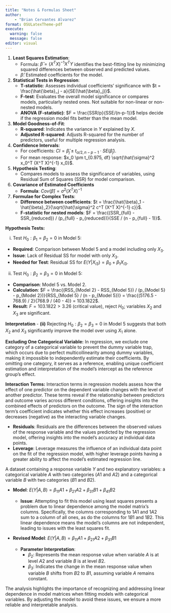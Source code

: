 ```yaml
---
title: "Notes & Formulas Sheet"
author: 
    - "Brian Cervantes Alvarez"
format: OSULatexTheme-pdf
execute: 
  warning: false
  message: false
editor: visual
---
```


1. **Least Squares Estimation**:
   - Formula: $\hat{\beta} = (X^TX)^{-1}X^TY$ identifies the best-fitting line by minimizing squared differences between observed and predicted values.
   - $\hat{\beta}$: Estimated coefficients for the model.

2. **Statistical Tests in Regression**:
   - **T-statistic**: Assesses individual coefficients' significance with $t = \frac{\hat{\beta}_j - a}{SE(\hat{\beta}_j)}$.
   - **F-test**: Evaluates the overall model significance or compares models, particularly nested ones. Not suitable for non-linear or non-nested models.
   - **ANOVA (F-statistic)**: $F = \frac{SSR/p}{SSE/(n-p-1)}$ helps decide if the regression model fits better than the mean model.

3. **Model Goodness-of-Fit**:
   - **R-squared**: Indicates the variance in $Y$ explained by $X$.
   - **Adjusted R-squared**: Adjusts R-squared for the number of predictors, useful for multiple regression analysis.

4. **Confidence Intervals**:
   - For coefficients: $CI = \hat{\beta}_j \pm t_{\alpha/2, n-p-1} \cdot SE(\hat{\beta}_j)$.
   - For mean response: $x_0 \pm t_{0.975, df} \sqrt{\hat{\sigma}^2 x_0^T (X^T X)^{-1} x_0}$.

5. **Hypothesis Testing**:
   - Compares models to assess the significance of variables, using Residual Sum of Squares (SSR) for model comparison.

6. **Covariance of Estimated Coefficients**
   - **Formula**: $Cov(\hat{\beta}) = \sigma^2(X^TX)^{-1}$

7. **Formulae for Complex Tests**:
   - **Difference between coefficients**: $t = \frac{\hat{\beta}_1 - \hat{\beta}_2}{\sqrt{\hat{\sigma}^2 c^T (X^T X)^{-1} c}}$.
   - **F-statistic for nested models**: $F = \frac{(SSR_{full} - SSR_{reduced}) / (p_{full} - p_{reduced})}{SSE / (n - p_{full} - 1)}$.

**Hypothesis Tests:**

(i) Test $H_0 : \beta_1 = \beta_2 = 0$ in Model 5:
- **Required**: Comparison between Model 5 and a model including only $X_3$.
- **Issue**: Lack of Residual SS for model with only $X_3$.
- **Needed for Test**: Residual SS for $E(Y|X_{i3}) = \beta_0 + \beta_1X_{i3}$.

(ii) Test $H_0 : \beta_2 = \beta_3 = 0$ in Model 5:
- **Comparison**: Model 5 vs. Model 2.
- **Calculation**: $F = \frac{(RSS_{Model 2} - RSS_{Model 5}) / (p_{Model 5} - p_{Model 2})}{RSS_{Model 5} / (n - p_{Model 5})} = \frac{(5176.5 - 768.9) / 2}{768.9 / (40 - 4)} = 103.1822$.
- **Result**: $F = 103.1822 > 3.26$ (critical value), reject $H_0$; variables $X_2$ and $X_3$ are significant.

**Interpretation**
- **(ii)** Rejecting $H_0 : \beta_2 = \beta_3 = 0$ in Model 5 suggests that both $X_2$ and $X_3$ significantly improve the model over using $X_1$ alone.

**Excluding One Categorical Variable:** In regression, we exclude one category of a categorical variable to prevent the dummy variable trap, which occurs due to perfect multicollinearity among dummy variables, making it impossible to independently estimate their coefficients. By omitting one category, it serves as a reference, enabling unique coefficient estimation and interpretation of the model's intercept as the reference group's effect.

**Interaction Terms:** Interaction terms in regression models assess how the effect of one predictor on the dependent variable changes with the level of another predictor. These terms reveal if the relationship between predictors and outcome varies across different conditions, offering insights into the combined effects of predictors on the outcome. The sign of the interaction term's coefficient indicates whether this effect increases (positive) or decreases (negative) as the interacting variable changes.

- **Residuals**: Residuals are the differences between the observed values of the response variable and the values predicted by the regression model, offering insights into the model's accuracy at individual data points.
- **Leverage**: Leverage measures the influence of an individual data point on the fit of the regression model, with higher leverage points having a greater ability to affect the model's estimated regression line.

A dataset containing a response variable $Y$ and two explanatory variables: a categorical variable $A$ with two categories ($A1$ and $A2$) and a categorical variable $B$ with two categories ($B1$ and $B2$).

- **Model**: $E(Y |A, B) = \beta_{11}A1 + \beta_{21}A2 + \beta_{31}B1 + \beta_{41}B2$

  - **Issue**: Attempting to fit this model using least squares presents a problem due to linear dependence among the model matrix's columns. Specifically, the columns corresponding to $1A1$ and $1A2$ sum to a column of all ones, as do the columns for $1B1$ and $1B2$. This linear dependence means the model's columns are not independent, leading to issues with the least squares fit.

- **Revised Model**: $E(Y |A, B) = \beta_{11}A1 + \beta_{21}A2 + \beta_{31}B1$

  - **Parameter Interpretation**:
    - $\beta_2$: Represents the mean response value when variable $A$ is at level $A2$ and variable $B$ is at level $B2$.
    - $\beta_3$: Indicates the change in the mean response value when variable $B$ shifts from $B2$ to $B1$, assuming variable $A$ remains constant.

The analysis highlights the importance of recognizing and addressing linear dependence in model matrices when fitting models with categorical variables. By adjusting the model to avoid these issues, we ensure a more reliable and interpretable analysis.
